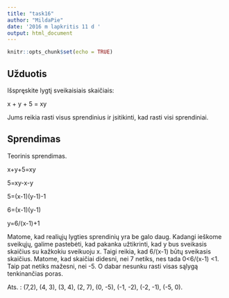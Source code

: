 ```yaml
---
title: "task16"
author: "MildaPie"
date: '2016 m lapkritis 11 d '
output: html_document
---
```


```r
knitr::opts_chunk$set(echo = TRUE)
```

## Užduotis

Išspręskite lygtį sveikaisiais skaičiais:

x + y + 5 = xy

Jums reikia rasti visus sprendinius ir įsitikinti, kad rasti visi sprendiniai.



## Sprendimas

Teorinis sprendimas.

x+y+5=xy

5=xy-x-y

5=(x-1)(y-1)-1

6=(x-1)(y-1)

y=6/(x-1)+1

Matome, kad realiųjų lygties sprendinių yra be galo daug. Kadangi ieškome sveikųjų, galime pastebėti, kad pakanka užtikrinti, kad y bus sveikasis skaičius su kažkokiu sveikuoju x. 
Taigi reikia, kad 6/(x-1) būtų sveikasis skaičius. 
Matome, kad skaičiai didesni, nei 7 netiks, nes tada 0<6/(x-1) <1. 
Taip pat netiks mažesni, nei -5. O dabar nesunku rasti visas sąlygą tenkinančias poras.

Ats. : (7,2), (4, 3), (3, 4), (2, 7), (0, -5), (-1, -2), (-2, -1), (-5, 0).




